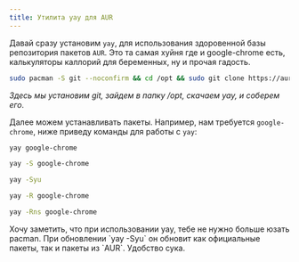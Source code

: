 ```yaml
---
title: Утилита yay для AUR
---
```


Давай сразу установим `yay`, для использования здоровенной базы репозитория пакетов `AUR`. Это та самая хуйня где и google-chrome есть, калькуляторы каллорий для беременных, ну и прочая гадость.

```sh title="Теминал"
sudo pacman -S git --noconfirm && cd /opt && sudo git clone https://aur.archlinux.org/yay-git.git && sudo chown -R $USER:$(id -gn) ./yay-git && cd yay-git && makepkg -si && yay -Syu
```

*Здесь мы установим git, зайдем в папку /opt, скачаем yay, и соберем его*.

Далее можем устанавливать пакеты. Например, нам требуется `google-chrome`, ниже приведу команды для работы с `yay`:

```sh title="Поиск пакетов"
yay google-chrome
```

```sh title="Установка пакетов"
yay -S google-chrome
```

```sh title="Обновить все пакеты"
yay -Syu
```

```sh title="Удалить пакеты"
yay -R google-chrome
```
```sh title="Удалить пакеты и зависимости"
yay -Rns google-chrome
```
<Callout type="info">
  Хочу заметить, что при использовании yay, тебе не нужно больше юзать pacman. При обновлении `yay -Syu` он обновит как официальные пакеты, так и пакеты из `AUR`.
  Удобство сука.
</Callout>
